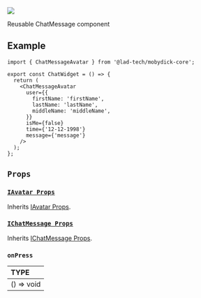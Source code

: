 
<img src={ChatMessage} />

Reusable ChatMessage component

## Example

```tsx
import { ChatMessageAvatar } from '@lad-tech/mobydick-core';

export const ChatWidget = () => {
  return (
    <ChatMessageAvatar
      user={{
        firstName: 'firstName',
        lastName: 'lastName',
        middleName: 'middleName',
      }}
      isMe={false}
      time={'12-12-1998'}
      message={'message'}
    />
  );
};

```

## `Props`

### [`IAvatar Props`](../others/Avatar#props)

Inherits [IAvatar Props](../others/Avatar#props).

### [`IChatMessage Props`](./ChatMessage#props)

Inherits [IChatMessage Props](./ChatMessage#props).

### `onPress`

| TYPE       |
|:-----------|
| () => void |
